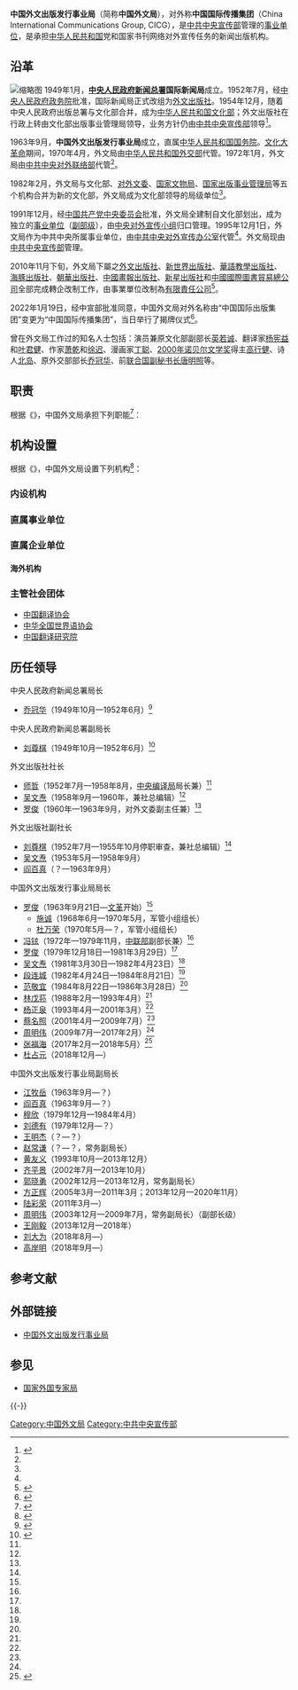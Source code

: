 {{Infobox PRCG|color=#014099
|机构名称 = 中国外文出版发行事业局
|对国外称 = 中国国际传播集团
|标志1=Logo of CICG.jpg
|标志1宽度=220px
|职位1=局长
|人员1=[[杜占元|杜占元]]
|职位2=
|人员2=
|职位3=
|人员3=
|职位4=
|人员4=
|行政级别=副部级
|业务上级=[[中共中央宣传部|中共中央宣传部]]
|组织上级=[[中国共产党中央委员会|中国共产党中央委员会]]
|机构类型=[[中共中央宣传部|中共中央宣传部]]管理的[[事业单位|事业单位]]
|本级纪检监察=[[中央纪律检查委员会国家监察委员会驻中央宣传部纪检监察组|中央纪委国家监委驻中宣部纪检监察组]]
|组织法规=
|成立时间=
|地址1=[[北京市|北京市]][[西城区|西城区]][[百万庄大街|百万庄大街]]24号
|邮址1=
|邮编1=100037
|场所2=
|地址2=
|官网={{URL|http://www.cipg.org.cn}}
}}

'''中国外文出版发行事业局'''（简称'''中国外文局'''），对外称'''中国国际传播集团'''（China International Communications Group, CICG），是[[中共中央宣传部|中共中央宣传部]]管理的[[事业单位|事业单位]]，是承担[[中华人民共和国|中华人民共和国]]党和国家书刊网络对外宣传任务的新闻出版机构。

==沿革==
[[File:China_International_Publishing_Group.png|缩略图]]
1949年1月，'''[[中央人民政府新闻总署|中央人民政府新闻总署]]国际新闻局'''成立。1952年7月，经[[中央人民政府政务院|中央人民政府政务院]]批准，国际新闻局正式改组为[[外文出版社|外文出版社]]。1954年12月，随着中央人民政府出版总署与文化部合并，成为[[中华人民共和国文化部|中华人民共和国文化部]]；外文出版社在行政上转由文化部出版事业管理局领导，业务方针仍由[[中共中央宣传部|中共中央宣传部]]领导<ref name="wwj">{{Cite web|url=http://www.cipg.org.cn/jqgl/lsyg/|title=历史沿革|publisher=中国外文出版发行事业局|accessdate=2019-01-28|archive-url=https://web.archive.org/web/20190211152610/http://www.cipg.org.cn/jqgl/lsyg/|archive-date=2019-02-11|dead-url=yes}}</ref>。

1963年9月，'''中国外文出版发行事业局'''成立，直属[[中华人民共和国国务院|中华人民共和国国务院]]。[[文化大革命|文化大革命]]期间，1970年4月，外文局由[[中华人民共和国外交部|中华人民共和国外交部]]代管。1972年1月，外文局由[[中共中央对外联络部|中共中央对外联络部]]代管<ref name="wwj" />。

1982年2月，外文局与文化部、[[中华人民共和国对外文化联络委员会|对外文委]]、[[国家文物局|国家文物局]]、[[国家出版事业管理局|国家出版事业管理局]]等五个机构合并为新的文化部，外文局成为文化部领导的局级单位<ref name="wwj" />。

1991年12月，经[[中国共产党中央委员会|中国共产党中央委员会]]批准，外文局全建制自文化部划出，成为独立的[[事业单位|事业单位]]（[[副部级|副部级]]），由[[中央对外宣传小组|中央对外宣传小组]]归口管理。1995年12月1日，外文局作为中共中央所属事业单位，由[[国务院新闻办公室|中共中央对外宣传办公室]]代管<ref name="wwj" />。外文局现由[[中共中央宣传部|中共中央宣传部]]管理。

2010年11月下旬，外文局下屬之[[外文出版社|外文出版社]]、[[新世界出版社|新世界出版社]]、[[華語教學出版社|華語教學出版社]]、[[海豚出版社|海豚出版社]]、[[朝華出版社|朝華出版社]]、[[中國畫報出版社|中國畫報出版社]]、[[新星出版社|新星出版社]]和[[中國國際圖書貿易總公司|中國國際圖書貿易總公司]]全部完成轉企改制工作，由事業單位改制為[[有限責任公司|有限責任公司]]<ref>{{Cite web|url=http://media.people.com.cn/BIG5/40606/13434185.html|author=張賀|language=zh-hant|title=中國外文局8家出版發行單位轉企改制|work=[[人民網|人民網]]|publisher=|date=2010-12-09|accessdate=2020-03-22|archive-date=2020-04-30|archive-url=https://web.archive.org/web/20200430102724/http://media.people.com.cn/BIG5/40606/13434185.html|dead-url=no}}</ref>。

2022年1月19日，经中宣部批准同意，中国外文局对外名称由“中国国际出版集团”变更为“中国国际传播集团”，当日举行了揭牌仪式<ref>{{cite news |title=中国外文局举行中国国际传播集团揭牌仪式 |url=http://www.cipg.org.cn/2022-01/19/content_41857328.htm |accessdate=2022-01-19 |work=中国外文局 |date=2022-01-19 |archive-date=2022-01-21 |archive-url=https://web.archive.org/web/20220121181128/http://www.cipg.org.cn/2022-01/19/content_41857328.htm |dead-url=no }}</ref>。

曾在外文局工作过的知名人士包括：演员兼原文化部副部长[[英若诚|英若诚]]、翻译家[[杨宪益|杨宪益]]和[[叶君健|叶君健]]、作家[[萧乾|萧乾]]和[[徐迟|徐迟]]、漫画家[[丁聪|丁聪]]、[[2000年诺贝尔文学奖|2000年诺贝尔文学奖]]得主[[高行健|高行健]]、诗人[[北岛_(诗人)|北岛]]、原外交部部长[[乔冠华|乔冠华]]、前[[联合国副秘书长|联合国副秘书长]][[唐明照|唐明照]]等。

==职责==
根据《{{s|中国外文出版发行事业局主要职责内设机构和人员编制规定}}》，中国外文局承担下列职能<ref>{{Cite web|url=http://www.cipg.org.cn/xwzx/gzyw/201504/t20150417_800032842.html|title=中国外文局2015年部门预算公开说明|date=2015-04-17|publisher=中国外文出版发行事业局|accessdate=2019-01-28|archive-url=https://web.archive.org/web/20190128135454/http://www.cipg.org.cn/xwzx/gzyw/201504/t20150417_800032842.html|archive-date=2019-01-28|dead-url=yes}}</ref>：
{{columns-list|2|
#贯彻执行中央有关对外宣传的方针、政策，总体规划对外书刊的出版、印刷、发行以及互联网、舆情研究、对外翻译等业务工作。
#规划、管理本系统书刊进出口和音像制品出口业务，组织参加有关书刊国际展览。
#根据书刊对外宣传需要，开展多种形式的国际合作与交流，规划、管理本系统国际合作出版发行和中外文版权交易。
#管理本系统聘请的外国专家和外籍工作人员；规划、筹建和管理本系统在海外派出机构。
#统一管理全局事业、基建经费的预算、申报、使用、结算和审计，审核、监督局属企业财务。
#根据干部管理权限，负责全局干部人事工作；受人事部委托，负责组织全国翻译系列高级专业技术职务任职资格的考试评审工作。
#完成中共中央各相关部门交办的其他工作。
}}

==机构设置==
根据《{{s|中国外文出版发行事业局主要职责内设机构和人员编制规定}}》，中国外文局设置下列机构<ref name="ju">{{Cite web|url=http://www.cipg.org.cn/jqgl/zzjg/|title=组织机构|publisher=中国外文出版发行事业局|accessdate=2017-10-12|archive-url=https://web.archive.org/web/20171001003944/http://www.cipg.org.cn/jqgl/zzjg/|archive-date=2017-10-01|dead-url=yes}}</ref>：
=== 内设机构 ===
{{columns-list|2|
*办公室
*总编室
*国际合作部
*计划财务部
*人事部
*直属机关党委
}}

=== 直属事业单位 ===
{{columns-list|2|
* [[中国网|中国互联网新闻中心（中国网）]]
* [[当代中国与世界研究院|当代中国与世界研究院]]
* [[中国对外书刊出版发行中心|中国对外书刊出版发行中心（国际传播发展中心）]]
* [[北京周报|中国外文局美洲传播中心（北京周报社）]]
* [[今日中国|中国外文局西欧与非洲传播中心（今日中国杂志社）]]
* [[人民画报|中国外文局中东欧与中南亚传播中心（人民画报社）]]
* 中国外文局亚太传播中心（[[人民中国|人民中国杂志社]]、[[中国报道|中国报道杂志社]]）
* [[中国外文出版发行事业局翻译院|中国外文出版发行事业局翻译院]]
* [[中国外文出版发行事业局文化传播中心|中国外文局文化传播中心]]
* [[中国外文出版发行事业局教育培训中心|中国外文局教育培训中心]]
* [[中国外文出版发行事业局服务中心|中国外文局服务中心]]
}}

=== 直属企业单位 ===
{{columns-list|2|
* [[中国网|中国网传播有限公司]]
* [[中国国际图书贸易集团|中国国际图书贸易集团有限公司]]
* [[外文出版社|外文出版社有限责任公司]]
* [[新世界出版社|新世界出版社有限责任公司]]
* [[华语教学出版社|华语教学出版社有限责任公司]]
* [[新星出版社|新星出版社有限责任公司]]
* [[中国画报出版社|中国画报出版社有限责任公司]]
* [[海豚出版社|海豚出版社有限责任公司]]
* [[朝华出版社|朝华出版社有限责任公司]]
* [[北京煦方国际数字文化传媒有限公司|北京煦方国际数字文化传媒有限公司]]
* [[北京博声国际文化交流有限公司|北京博声国际文化交流有限公司]]        
}}

==== 海外机构 ====
{{columns-list|2|
* [[和平图书有限公司|和平图书有限公司]]（[[香港|香港]]）
* [[华媒国际集团公司|华媒国际集团公司]]（[[旧金山|旧金山]]）
* [[常青图书|常青图书（美国）有限公司]]（旧金山）
* [[中国书刊社|中国书刊社]]（旧金山）
* [[长河出版社|长河出版社]]（旧金山）
* [[德国中国图书贸易有限公司|德国中国图书贸易有限公司]]（[[法兰克福|法兰克福]]）
* [[北京周报|北京周报社北美分社]]（[[纽约|纽约]]）
* [[北京周报|北京周报社中非传媒出版有限公司（南非）（北京周报社非洲分社）]]（[[约翰内斯堡|约翰内斯堡]]）
* [[今日中国|今日中国杂志社中东分社]]（[[开罗|开罗]]）
* [[今日中国|今日中国杂志社拉美分社]]（墨西哥城）
* [[今日中国|《今日中国》土耳其文版]]（[[伊斯坦布尔|伊斯坦布尔]]）
* [[今日中国|今日中国杂志社秘鲁代表处]]（[[利马|利马]]）
* [[今日中国|《今日中国》葡萄牙文版]]（[[圣保罗|圣保罗]]）
* [[人民画报|人民画报社莫斯科分社]]（[[莫斯科|莫斯科]]）
* [[人民中国|人民中国杂志社东京支局]]（[[东京|东京]]）
* [[华语教学出版社|华语教学出版社伦敦分社]]（伦敦）
* [[常青图书|常青图书（英国）有限公司]]（伦敦）
* [[光华书店|光华书店]]（伦敦）
* [[长城书店|长城书店]]（[[布鲁塞尔|布鲁塞尔]]）
* [[中国图书贸易集团公司|国图集团公司东京联络事务所]]（东京）
* [[长城书店|长城书店]]（[[洛杉矶|洛杉矶]]）
* [[法国百周年出版社|法国百周年出版社]]（[[巴黎|巴黎]]）
* [[中国图书贸易集团公司|中国图书贸易（加拿大）有限公司]]（[[多伦多|多伦多]]）<ref name="ju" />
}}

=== 主管社会团体 ===
*[[中国翻译协会|中国翻译协会]]
*[[中华全国世界语协会|中华全国世界语协会]]
* [[中国翻译研究院|中国翻译研究院]]

==历任领导==
{{col-begin}}
{{col-2}}
; 中央人民政府新闻总署局长
*[[乔冠华|乔冠华]]（1949年10月—1952年6月）<ref name="lijie">{{Cite web|url=http://www.china.com.cn/culture/zhuanti/wwj60n/2009-08/26/content_18405574.htm|title=历届局领导简介|date=2009-08-26|publisher=中国网|accessdate=2017-10-12|archive-date=2020-04-30|archive-url=https://web.archive.org/web/20200430102655/http://www.china.com.cn/culture/zhuanti/wwj60n/2009-08/26/content_18405574.htm|dead-url=no}}</ref>

{{col-2}}
; 中央人民政府新闻总署副局长
*[[刘尊棋|刘尊棋]]（1949年10月—1952年6月）<ref name="liuzq">{{Cite web|url=http://www.china.com.cn/culture/zhuanti/wwj60n/2009-08/25/content_18400156.htm|title=刘尊棋：历任中央人民政府新闻总署国际新闻局副局长|date=2009-08-25|publisher=中国网|accessdate=2017-10-12|archive-date=2020-04-30|archive-url=https://web.archive.org/web/20200430102657/http://www.china.com.cn/culture/zhuanti/wwj60n/2009-08/25/content_18400156.htm|dead-url=no}}</ref>

{{col-end}}

{{col-begin}}
{{col-2}}
; 外文出版社社长
*[[师哲|师哲]]（1952年7月—1958年8月，[[中央编译局|中央编译局]]局长兼）<ref name="lijie" />
*[[吴文焘|吴文焘]]（1958年9月—1960年，兼社总编辑）<ref name="lijie" />
*[[罗俊_(昆山)|罗俊]]（1960年—1963年9月，对外文委副主任兼）<ref name="lijie" />
{{col-2}}
; 外文出版社副社长
*[[刘尊棋|刘尊棋]]（1952年7月—1955年10月停职审查，兼社总编辑）<ref name="liuzq" />
*[[吴文焘|吴文焘]]（1953年5月—1958年9月）
*[[阎百真|阎百真]]（？—1963年9月）
{{col-end}}

{{col-begin}}
{{col-2}}
; 中国外文出版发行事业局局长
*[[罗俊_(昆山)|罗俊]]（1963年9月21日—[[文化大革命|文革]]开始）<ref name="lijie" />
**[[施诚|施诚]]（1968年6月—1970年5月，军管小组组长）
**[[杜万荣|杜万荣]]（1970年5月—？，军管小组组长）
*[[冯铉|冯铉]]（1972年—1979年11月，[[中联部|中联部]]副部长兼）<ref name="lijie" />
*[[罗俊_(昆山)|罗俊]]（1979年12月18日—1981年3月29日）<ref name="lijie" />
*[[吴文焘|吴文焘]]（1981年3月30日—1982年4月23日）<ref name="lijie" />
*[[段连城|段连城]]（1982年4月24日—1984年8月21日）<ref name="lijie" />
*[[范敬宜|范敬宜]]（1984年8月22日—1986年3月28日）<ref name="lijie" />
*[[林戊荪|林戊荪]]（1988年2月—1993年4月）<ref name="lijie" />
*[[杨正泉|杨正泉]]（1993年4月—2001年3月）<ref name="lijie" />
*[[蔡名照|蔡名照]]（2001年4月—2009年7月）<ref name="lijie" />
*[[周明伟|周明伟]]（2009年7月—2017年2月）<ref name="lijie" />
*[[张福海|张福海]]（2017年2月—2018年5月）<ref>{{Cite web|url=http://www.cipg.org.cn/xwzx/gzyw/201702/t20170216_800087386.html|title=中央调整我局领导班子 张福海任局长|date=2017-02-16|publisher=中国外文出版发行事业局|access-date=2017-10-12|archive-url=https://web.archive.org/web/20171006080910/http://www.cipg.org.cn/xwzx/gzyw/201702/t20170216_800087386.html|archive-date=2017-10-06|dead-url=yes}}</ref>
*[[杜占元|杜占元]]（2018年12月—）
{{col-2}}
; 中国外文出版发行事业局副局长
*[[江牧岳|江牧岳]]（1963年9月—？）
*[[阎百真|阎百真]]（1963年9月—？）
*[[穆欣|穆欣]]（1979年12月—1984年4月）
*[[刘德有|刘德有]]（1979年12月—？）
*[[王明杰|王明杰]]（？—？）
*[[赵常谦|赵常谦]]（？—？，常务副局长）
*[[黄友义|黄友义]]（1993年10月—2013年12月）
*[[齐平景|齐平景]]（2002年7月—2013年10月）
*[[郭晓勇|郭晓勇]]（2002年12月—2013年12月，常务副局长）
*[[方正辉|方正辉]]（2005年3月—2011年3月；2013年12月—2020年11月）
*[[陆彩荣|陆彩荣]]（2011年3月—）
*[[周明伟|周明伟]]（2003年12月—2009年7月，常务副局长）（副部长级）
*[[王刚毅|王刚毅]]（2013年12月—2018年）
*[[刘大为_(教育部)|刘大为]]（2018年8月—）
*[[高岸明|高岸明]]（2018年9月—）
{{col-end}}

==参考文献==
{{reflist}}

==外部链接==
*[http://www.cipg.org.cn/ 中国外文出版发行事业局]{{Wayback|url=http://www.cipg.org.cn/ |date=20201202015903 }}

==参见==
*[[国家外国专家局|国家外国专家局]]

{{-}}
{{中华人民共和国外交}}
{{参照公务员法管理}}

[[Category:中国外文局|Category:中国外文局]]
[[Category:中共中央宣传部|Category:中共中央宣传部]]